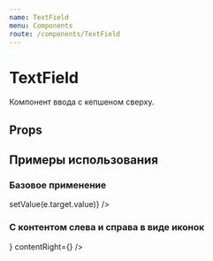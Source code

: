 ```yaml
---
name: TextField
menu: Components
route: /components/TextField
---
```




<ThemeSelect />

# TextField
Компонент ввода с кепшеном сверху.

## Props
<Props of={TextField} />

## Примеры использования

### Базовое применение
<Playground>
  <ThemeBackground>
    <TextField
      value="Title 🌚"
      title="Label"
      onChange={(e) => setValue(e.target.value)}
    />
  </ThemeBackground>
</Playground>

### С контентом слева и справа в виде иконок
<Playground>
  <ThemeBackground>
    <TextField
      value="5"
      title="Custom range input"
      contentLeft={<IconMinus size="s" />}
      contentRight={<IconPlus size="s" />}
    />
  </ThemeBackground>
</Playground>
